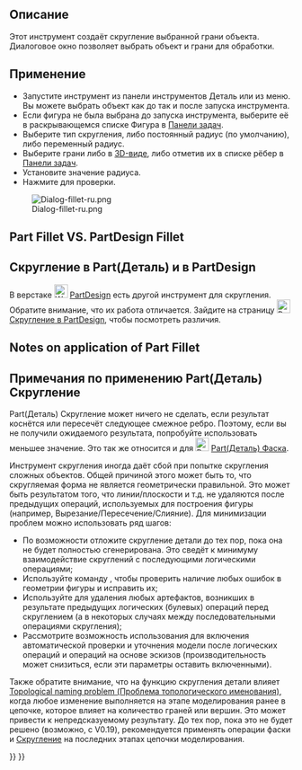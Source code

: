 <languages/>

<div class="mw-translate-fuzzy">
{{Docnav/ru
|[[Part_Mirror/ru|Зеркальное отражение]]
|[[Part_Chamfer/ru|Фаска]]
|[[Part_Workbench/ru|Верстак Part]]
|IconL=Part_Mirror.svg
|IconR=Part_Chamfer.svg
|IconC=Workbench_Part.svg
}}
</div>

{{GuiCommand/ru
|Name=Part_Fillet
|Name/ru=Скругление
|MenuLocation=Деталь → Скругление...
|Workbenches=[[Part_Workbench/ru|Верстак Part]]
|SeeAlso=[[Part_Chamfer/ru|Фаска]]
}}

<span id="Description"></span>
==Описание==

<div class="mw-translate-fuzzy">
Этот инструмент создаёт скругление выбранной грани объекта. Диалоговое окно позволяет выбрать объект и грани для обработки.
</div>

<span id="Usage"></span>
==Применение==

<div class="mw-translate-fuzzy">
* Запустите инструмент из панели инструментов Деталь или из меню. Вы можете выбрать объект как до так и после запуска инструмента.
* Если фигура не была выбрана до запуска инструмента, выберите её в раскрывающемся списке Фигура в [[Task_panel/ru|Панели задач]].
* Выберите тип скругления, либо постоянный радиус (по умолчанию), либо переменный радиус.
* Выберите грани либо в [[3D_view/ru|3D-виде]], либо отметив их в списке рёбер в [[Task_panel/ru|Панели задач]].
* Установите значение радиуса.
* Нажмите {{Button|OK}} для проверки.
</div>

[[Image:Dialog-fillet-ru.png]]

== Part Fillet VS. PartDesign Fillet ==

<div class="mw-translate-fuzzy">
== Скругление в Part(Деталь) и в PartDesign ==
В верстаке [[Image:Workbench_PartDesign.svg|24px|link=PartDesign_Workbench]] [[PartDesign_Workbench/ru|PartDesign]] есть другой инструмент для скругления. Обратите внимание, что их работа отличается. Зайдите на страницу [[Image:PartDesign_Fillet.svg|24px|link=PartDesign_Fillet]] [[PartDesign Fillet/ru| Скругление в PartDesign]], чтобы посмотреть различия.
</div>

== Notes on application of Part Fillet ==

<div class="mw-translate-fuzzy">
== Примечания по применению Part(Деталь) Скругление ==
Part(Деталь) Скругление может ничего не сделать, если результат коснётся или пересечёт следующее смежное ребро. Поэтому, если вы не получили ожидаемого результата, попробуйте использовать меньшее значение. Это так же относится и для [[Image:Part_Chamfer.svg|24px]] [[Part_Chamfer/ru|Part(Деталь) Фаска]].
</div>

<div class="mw-translate-fuzzy">
Инструмент скругления иногда даёт сбой при попытке скругления сложных объектов. 
Общей причиной этого может быть то, что скругляемая форма не является геометрически правильной. Это может быть результатом того, что линии/плоскости и т.д. не удаляются после предыдущих операций, используемых для построения фигуры (например, Вырезание/Пересечение/Слияние). Для минимизации проблем можно использовать ряд шагов:
* По возможности отложите скругление детали до тех пор, пока она не будет полностью сгенерирована. Это сведёт к минимуму взаимодействие скруглений с последующими логическими операциями;
* Используйте команду {{MenuCommand|Деталь → Проверка Геометрии}}, чтобы проверить наличие любых ошибок в геометрии фигуры и исправить их;
* Используйте {{MenuCommand|Деталь → Удаление элемента}} для удаления любых артефактов, возникших в результате предыдущих логических (булевых) операций перед скруглением (а в некоторых случаях между последовательными операциями скругления);
* Рассмотрите возможность использования {{MenuCommand|Правка → Настройки... → Разработка детали(PartDesign)}} для включения автоматической проверки и уточнения модели после логических операций и операций на основе эскизов (производительность может снизиться, если эти параметры оставить включенными).
</div> 

<div class="mw-translate-fuzzy">
Также обратите внимание, что на функцию скругления детали влияет [[Topological_naming_problem/ru|Topological naming problem (Проблема топологического именования)]], когда любое изменение выполняется на этапе моделирования ранее в цепочке, которое влияет на количество граней или вершин. Это может привести к непредсказуемому результату. До тех пор, пока это не будет решено (возможно, с V0.19), рекомендуется применять операции фаски и  [[Part Fillet/ru|Скругление]] на последних этапах цепочки моделирования.
</div>


<div class="mw-translate-fuzzy">
{{Docnav/ru
|[[Part_Mirror/ru|Зеркальное отражение]]
|[[Part_Chamfer/ru|Фаска]]
|[[Part_Workbench/ru|Верстак Part]]
|IconL=Part_Mirror.svg
|IconR=Part_Chamfer.svg
|IconC=Workbench_Part.svg
}}
</div>

{{Part_Tools_navi{{#translation:}}}}
{{Userdocnavi{{#translation:}}}}
